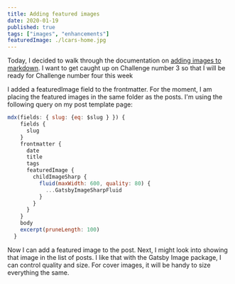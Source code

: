 ```yaml
---
title: Adding featured images
date: 2020-01-19
published: true
tags: ["images", "enhancements"]
featuredImage: ./lcars-home.jpg
---
```



Today, I decided to walk through the documentation on [adding images to markdown](https://www.gatsbyjs.org/docs/working-with-images-in-markdown/). I want to get caught up on Challenge number 3 so that I will be ready for Challenge number four this week

I added a featuredImage field to the frontmatter. For the moment, I am placing the featured images in the same folder as the posts. I'm using the following query on my post template page:

```js
mdx(fields: { slug: {eq: $slug } }) {
    fields {
      slug
    }
    frontmatter {
      date
      title
      tags
      featuredImage {
        childImageSharp {
          fluid(maxWidth: 600, quality: 80) {
            ...GatsbyImageSharpFluid
          }
        }
      }
    }
    body
    excerpt(pruneLength: 100)
  }
  ```

  Now I can add a featured image to the post. Next, I might look into showing that image in the list of posts. I like that with the Gatsby Image package, I can control quality and size. For cover images, it will be handy to size everything the same.